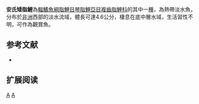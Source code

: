 {{Speciesbox 
| genus = Nannocharax
| species = ansorgii
| status = LC
| status_system = IUCN3.1
| authority =  [[Boulenger|Boulenger]], 1911
| synonyms = *''Nannocharax ansorgei,Boulenger, 1911''
*''Hemigrammocharax polli,Roman, 1966''
}}
'''安氏矮脂鯉'''為[[輻鰭魚綱|輻鰭魚綱]][[脂鯉目|脂鯉目]][[琴脂鯉亞目|琴脂鯉亞目]][[複齒脂鯉科|複齒脂鯉科]]的其中一[[種|種]]，為熱帶淡水魚，分布於[[非洲|非洲]]西部的淡水流域，體長可達4.6公分，棲息在底中層水域，生活習性不明，可作為觀賞魚。

==参考文献==
{{refbegin}}
*{{FishBase_species|genus=Nannocharax|species=ansorgii |year=2014|month=2}}
{{refend}}

== 扩展阅读 ==
{{refbegin}}
{{wikispecies-inline|Nannocharax ansorgii|安氏矮脂鯉}}
{{refend}}

{{Taxonbar|from=Q6421613}}

[[Category:觀賞魚|A]]
[[Category:矮脂鯉屬|A]]


{{魚類小作品}}